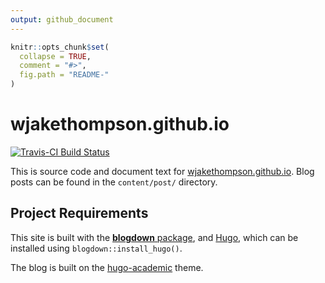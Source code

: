 ```yaml
---
output: github_document
---
```


<!-- README.md is generated from README.Rmd. Please edit that file -->

```r
knitr::opts_chunk$set(
  collapse = TRUE,
  comment = "#>",
  fig.path = "README-"
)
```

# wjakethompson.github.io

[![Travis-CI Build Status](https://travis-ci.org/wjakethompson/wjakethompson.github.io.svg?branch=sources)](https://travis-ci.org/wjakethompson/wjakethompson.github.io)

This is source code and document text for [wjakethompson.github.io](https://wjakethompson.github.io/). Blog posts can be found in the `content/post/` directory.

## Project Requirements

This site is built with the [**blogdown** package](https://github.com/rstudio/blogdown), and [Hugo](https://gohugo.io/), which can be installed using `blogdown::install_hugo()`.

The blog is built on the [hugo-academic](https://github.com/gcushen/hugo-academic) theme.
